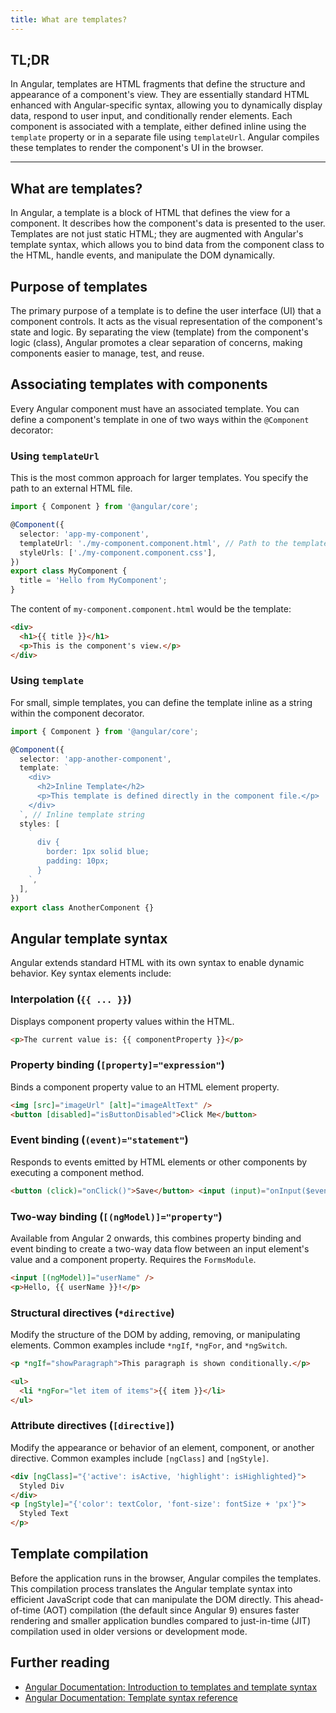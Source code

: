 ```yaml
---
title: What are templates?
---
```


## TL;DR

In Angular, templates are HTML fragments that define the structure and appearance of a component's view. They are essentially standard HTML enhanced with Angular-specific syntax, allowing you to dynamically display data, respond to user input, and conditionally render elements. Each component is associated with a template, either defined inline using the `template` property or in a separate file using `templateUrl`. Angular compiles these templates to render the component's UI in the browser.

---

## What are templates?

In Angular, a template is a block of HTML that defines the view for a component. It describes how the component's data is presented to the user. Templates are not just static HTML; they are augmented with Angular's template syntax, which allows you to bind data from the component class to the HTML, handle events, and manipulate the DOM dynamically.

## Purpose of templates

The primary purpose of a template is to define the user interface (UI) that a component controls. It acts as the visual representation of the component's state and logic. By separating the view (template) from the component's logic (class), Angular promotes a clear separation of concerns, making components easier to manage, test, and reuse.

## Associating templates with components

Every Angular component must have an associated template. You can define a component's template in one of two ways within the `@Component` decorator:

### Using `templateUrl`

This is the most common approach for larger templates. You specify the path to an external HTML file.

```typescript
import { Component } from '@angular/core';

@Component({
  selector: 'app-my-component',
  templateUrl: './my-component.component.html', // Path to the template file
  styleUrls: ['./my-component.component.css'],
})
export class MyComponent {
  title = 'Hello from MyComponent';
}
```

The content of `my-component.component.html` would be the template:

```html
<div>
  <h1>{{ title }}</h1>
  <p>This is the component's view.</p>
</div>
```

### Using `template`

For small, simple templates, you can define the template inline as a string within the component decorator.

```typescript
import { Component } from '@angular/core';

@Component({
  selector: 'app-another-component',
  template: `
    <div>
      <h2>Inline Template</h2>
      <p>This template is defined directly in the component file.</p>
    </div>
  `, // Inline template string
  styles: [
    `
      div {
        border: 1px solid blue;
        padding: 10px;
      }
    `,
  ],
})
export class AnotherComponent {}
```

## Angular template syntax

Angular extends standard HTML with its own syntax to enable dynamic behavior. Key syntax elements include:

### Interpolation (`{{ ... }}`)

Displays component property values within the HTML.

```html
<p>The current value is: {{ componentProperty }}</p>
```

### Property binding (`[property]="expression"`)

Binds a component property value to an HTML element property.

```html
<img [src]="imageUrl" [alt]="imageAltText" />
<button [disabled]="isButtonDisabled">Click Me</button>
```

### Event binding (`(event)="statement"`)

Responds to events emitted by HTML elements or other components by executing a component method.

```html
<button (click)="onClick()">Save</button> <input (input)="onInput($event)" />
```

### Two-way binding (`[(ngModel)]="property"`)

Available from Angular 2 onwards, this combines property binding and event binding to create a two-way data flow between an input element's value and a component property. Requires the `FormsModule`.

```html
<input [(ngModel)]="userName" />
<p>Hello, {{ userName }}!</p>
```

### Structural directives (`*directive`)

Modify the structure of the DOM by adding, removing, or manipulating elements. Common examples include `*ngIf`, `*ngFor`, and `*ngSwitch`.

```html
<p *ngIf="showParagraph">This paragraph is shown conditionally.</p>

<ul>
  <li *ngFor="let item of items">{{ item }}</li>
</ul>
```

### Attribute directives (`[directive]`)

Modify the appearance or behavior of an element, component, or another directive. Common examples include `[ngClass]` and `[ngStyle]`.

```html
<div [ngClass]="{'active': isActive, 'highlight': isHighlighted}">
  Styled Div
</div>
<p [ngStyle]="{'color': textColor, 'font-size': fontSize + 'px'}">
  Styled Text
</p>
```

## Template compilation

Before the application runs in the browser, Angular compiles the templates. This compilation process translates the Angular template syntax into efficient JavaScript code that can manipulate the DOM directly. This ahead-of-time (AOT) compilation (the default since Angular 9) ensures faster rendering and smaller application bundles compared to just-in-time (JIT) compilation used in older versions or development mode.

## Further reading

- [Angular Documentation: Introduction to templates and template syntax](https://angular.dev/guide/templates)
- [Angular Documentation: Template syntax reference](https://angular.dev/guide/templates/syntax)
